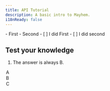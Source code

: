```yaml
---
title: API Tutorial
description: A basic intro to Mayhem.
i18nReady: false
---
```



<PreCheck>
 - First
 - Second
</PreCheck>

<Checklist>
- [ ] I did First
- [ ] I did second
</Checklist>

## Test your knowledge
1. The answer is always B.
 <MultipleChoice>
   <Option>A</Option>
   <Option isCorrect>B</Option>
   <Option>C</Option>
 </MultipleChoice>